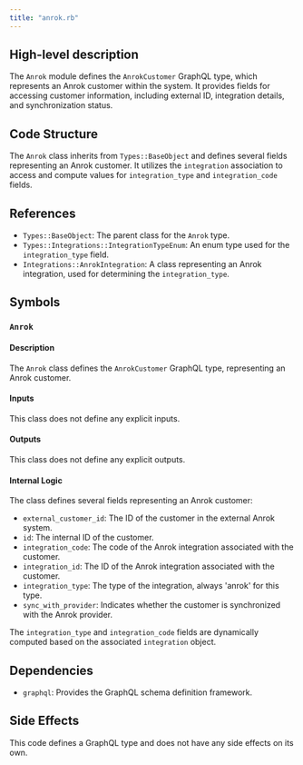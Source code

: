 ```yaml
---
title: "anrok.rb"
---
```


## High-level description
The `Anrok` module defines the `AnrokCustomer` GraphQL type, which represents an Anrok customer within the system. It provides fields for accessing customer information, including external ID, integration details, and synchronization status.

## Code Structure
The `Anrok` class inherits from `Types::BaseObject` and defines several fields representing an Anrok customer. It utilizes the `integration` association to access and compute values for `integration_type` and `integration_code` fields.

## References
- `Types::BaseObject`: The parent class for the `Anrok` type.
- `Types::Integrations::IntegrationTypeEnum`: An enum type used for the `integration_type` field.
- `Integrations::AnrokIntegration`: A class representing an Anrok integration, used for determining the `integration_type`.

## Symbols

### `Anrok`
#### Description
The `Anrok` class defines the `AnrokCustomer` GraphQL type, representing an Anrok customer.

#### Inputs
This class does not define any explicit inputs.

#### Outputs
This class does not define any explicit outputs.

#### Internal Logic
The class defines several fields representing an Anrok customer:
- `external_customer_id`: The ID of the customer in the external Anrok system.
- `id`: The internal ID of the customer.
- `integration_code`: The code of the Anrok integration associated with the customer.
- `integration_id`: The ID of the Anrok integration associated with the customer.
- `integration_type`: The type of the integration, always 'anrok' for this type.
- `sync_with_provider`: Indicates whether the customer is synchronized with the Anrok provider.

The `integration_type` and `integration_code` fields are dynamically computed based on the associated `integration` object.

## Dependencies
- `graphql`: Provides the GraphQL schema definition framework.

## Side Effects
This code defines a GraphQL type and does not have any side effects on its own.

